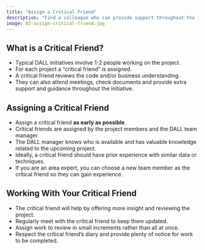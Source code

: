 ```yaml
---
title: "Assign a Critical Friend"
description: "Find a colleague who can provide support throughout the initiative."
image: 02-assign-critical-friend.jpg
---
```


## What is a Critical Friend?
- Typical DALL initiatives involve 1-2 people working on the project.
- For each project a "critical friend" is assigned.
- A critical friend reviews the code and/or business understanding.
- They can also attend meetings, check documents and provide extra support and guidance throughout the initiative.

## Assigning a Critical Friend
- Assign a critical friend **as early as possible**.
- Critical friends are assigned by the project members and the DALL team manager.
- The DALL manager knows who is available and has valuable knowledge related to the upcoming project.
- Ideally, a critical friend should have prior experience with similar data or techniques.
- If you are an area expert, you can choose a new team member as the critical friend so they can gain experience.

## Working With Your Critical Friend
- The critical friend will help by offering more insight and reviewing the project.
- Regularly meet with the critical friend to keep them updated.
- Assign work to review in small increments rather than all at once.
- Respect the critical friend's diary and provide plenty of notice for work to be completed.